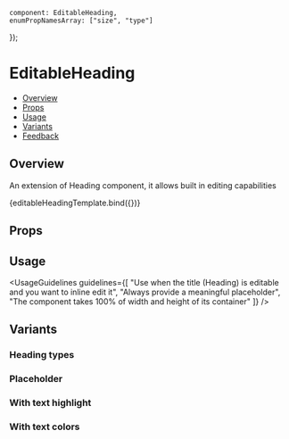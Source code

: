 
    component: EditableHeading,
    enumPropNamesArray: ["size", "type"]
});

<Meta
    title="Inputs/EditableHeading"
    component={EditableHeading}
    argTypes={metaSettings.argTypes}
    decorators={metaSettings.decorators}
/>

<!--- Component template -->


<!--- Component documentation -->

# EditableHeading

- [Overview](#overview)
- [Props](#props)
- [Usage](#usage)
- [Variants](#variants)
- [Feedback](#feedback)

## Overview

An extension of Heading component, it allows built in editing capabilities

<Canvas>
    <Story name="Overview" args={{value: "This heading is editable", type: EditableHeading.types.h1, brandFont: true}}>
        {editableHeadingTemplate.bind({})}
    </Story>
</Canvas>

## Props

<ArgsTable of={EditableHeading}/>

## Usage

<UsageGuidelines
    guidelines={[
        "Use when the title (Heading) is editable and you want to inline edit it",
        "Always provide a meaningful placeholder",
        "The component takes 100% of width and height of its container"
    ]}
/>

## Variants

### Heading types

<Canvas>
    <Story name="Types">
        <EditableHeading type={EditableHeading.types.h1} value="H1 Header" brandFont={true}/>
        <EditableHeading type={EditableHeading.types.h2} value="H2 Header"/>
        <EditableHeading type={EditableHeading.types.h3} value="H3 Header"/>
        <EditableHeading type={EditableHeading.types.h4} value="H4 Header"/>
        <EditableHeading type={EditableHeading.types.h5} value="H5 Header"/>
        <EditableHeading type={EditableHeading.types.h6} value="H6 Header"/>
    </Story>
</Canvas>

### Placeholder

<Canvas>
    <Story name="Placeholder">
        <EditableHeading type={EditableHeading.types.h1} placeholder="H1 Placeholder" brandFont={true}/>
    </Story>
</Canvas>

### With text highlight

<Canvas>
    <Story name="Text Highlight">
        <EditableHeading type={EditableHeading.types.h1} value="H1 Header" highlightTerm="head" brandFont={true}/>
        <EditableHeading type={EditableHeading.types.h2} value="H2 Header" highlightTerm="head"/>
        <EditableHeading type={EditableHeading.types.h3} value="H3 Header" highlightTerm="head"/>
    </Story>
</Canvas>

### With text colors

<Canvas>
    <Story name="Colors">
        <EditableHeading type={EditableHeading.types.h1} value="H1 Header" customColor="blue" brandFont={true}/>
        <EditableHeading type={EditableHeading.types.h2} value="H2 Header" customColor="red"/>
        <EditableHeading type={EditableHeading.types.h3} value="H3 Header" highlightTerm="head" customColor="#AA33FF"/>
    </Story>
</Canvas>
